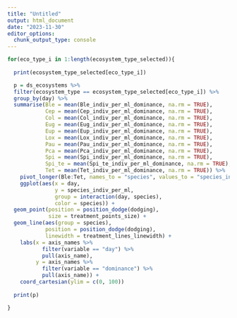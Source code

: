 ```yaml
---
title: "Untitled"
output: html_document
date: "2023-11-30"
editor_options: 
  chunk_output_type: console
---
```


```r
for(eco_type_i in 1:length(ecosystem_type_selected)){
  
  print(ecosystem_type_selected[eco_type_i])

  p = ds_ecosystems %>%
  filter(ecosystem_type == ecosystem_type_selected[eco_type_i]) %>%
  group_by(day) %>%
  summarise(Ble = mean(Ble_indiv_per_ml_dominance, na.rm = TRUE),
            Cep = mean(Cep_indiv_per_ml_dominance, na.rm = TRUE),
            Col = mean(Col_indiv_per_ml_dominance, na.rm = TRUE),
            Eug = mean(Eug_indiv_per_ml_dominance, na.rm = TRUE),
            Eup = mean(Eup_indiv_per_ml_dominance, na.rm = TRUE),
            Lox = mean(Lox_indiv_per_ml_dominance, na.rm = TRUE),
            Pau = mean(Pau_indiv_per_ml_dominance, na.rm = TRUE),
            Pca = mean(Pca_indiv_per_ml_dominance, na.rm = TRUE),
            Spi = mean(Spi_indiv_per_ml_dominance, na.rm = TRUE),
            Spi_te = mean(Spi_te_indiv_per_ml_dominance, na.rm = TRUE),
            Tet = mean(Tet_indiv_per_ml_dominance, na.rm = TRUE)) %>%
    pivot_longer(Ble:Tet, names_to = "species", values_to = "species_indiv_per_ml") %>%
    ggplot(aes(x = day,
               y = species_indiv_per_ml,
               group = interaction(day, species),
               color = species)) +
  geom_point(position = position_dodge(dodging),
             size = treatment_points_size) +
  geom_line(aes(group = species),
            position = position_dodge(dodging),
            linewidth = treatment_lines_linewidth) + 
    labs(x = axis_names %>% 
           filter(variable == "day") %>% 
           pull(axis_name),
         y = axis_names %>% 
           filter(variable == "dominance") %>% 
           pull(axis_name)) +
    coord_cartesian(ylim = c(0, 100))
  
  print(p)

}
```